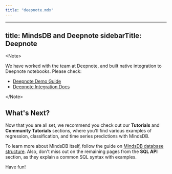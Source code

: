 ```yaml
---
title: "deepnote.mdx"
---
```


---
title: MindsDB and Deepnote
sidebarTitle: Deepnote
---

&lt;Note&gt;

We have worked with the team at Deepnote, and built native integration to Deepnote notebooks.
Please check:

- [Deepnote Demo Guide](https://deepnote.com/project/Machine-Learning-With-SQL-8GDF7bc7SzKlhBLorqoIcw/%2Fmindsdb_demo.ipynb)
- [Deepnote Integration Docs](https://docs.deepnote.com/integrations/mindsdb)

&lt;/Note&gt;

## What's Next?

Now that you are all set, we recommend you check out our **Tutorials** and
**Community Tutorials** sections, where you'll find various examples of
regression, classification, and time series predictions with MindsDB.

To learn more about MindsDB itself, follow the guide on
[MindsDB database structure](/sql/table-structure/). Also, don't miss out on the
remaining pages from the **SQL API** section, as they explain a common SQL
syntax with examples.

Have fun!
